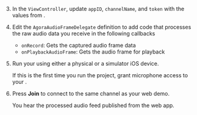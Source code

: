<PlatformWrapper platform="macos">


3. In the `ViewController`, update `appID`, `channelName`, and `token` with the values from <Vg k="CONSOLE" />.

1. Edit the `AgoraAudioFrameDelegate` definition to add code that processes the raw audio data you receive in the following callbacks

    * `onRecord`: Gets the captured audio frame data
    * `onPlaybackAudioFrame`: Gets the audio frame for playback

1. Run your <Vpl k="CLIENT" /> using either a physical or a simulator iOS device.

    If this is the first time you run the project, grant microphone access to your <Vpl k="CLIENT" />.

1. Press **Join** to connect to the same channel as your web demo.

    You hear the processed audio feed published from the web app.

</PlatformWrapper>